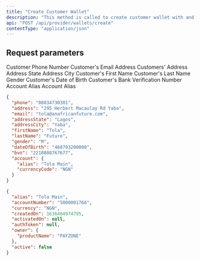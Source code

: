```yaml
---
title: "Create Customer Wallet"
description: "This method is called to create customer wallet with and account which would be activated with OTP"
api: "POST /api/provider/wallets/create"
contentType: "application/json"
---
```


## Request parameters
<ParamField body="phone" type="string" required>
  Customer Phone Number
</ParamField>

<ParamField body="email" type="string">
  Customer's Email Address
</ParamField>

<ParamField body="address" type="string">
  Customers' Address
</ParamField>

<ParamField body="addressState" type="string">
  Address State
</ParamField>

<ParamField body="addressCity" type="string">
  Address City
</ParamField>

<ParamField body="firstName" type="string">
  Customer's First Name
</ParamField>

<ParamField body="lastName" type="string">
  Customer's Last Name
</ParamField>

<ParamField body="gender" type="string" placeholder="M">
  Gender
</ParamField>

<ParamField body="dateOfBirth" type="number">
  Customer's Date of Birth
</ParamField>

<ParamField body="bvn" type="number">
  Customer's Bank Verification Number
</ParamField>

<ParamField body="account" type="object">
  <Expandable type="properties">
    <ParamField body="alias" type="string">
      Account Alias
    </ParamField>
    <ParamField body="currencyCode" type="string"  default="NGN">
      Account Alias
    </ParamField>
  </Expandable>
</ParamField>

<RequestExample>

```json Request
{
  "phone": "08034730301",
  "address": "295 Herbert Macaulay Rd Yaba",
  "email": "tola@anafricanfuture.com",
  "addressState": "Lagos",
  "addressCity": "Yaba",
  "firstName": "Tola",
  "lastName": "Future",
  "gender": "M",
  "dateOfBirth": "468793200000",
  "bvn": "2210808767677",
  "account": {
    "alias": "Tola Main",
    "currencyCode": "NGN"
  }
}
```

</RequestExample>

<ResponseExample>

```json Response
{
  "alias": "Tola Main",
  "accountNumber": "5000001766",
  "currency": "NGN",
  "createdOn": 1636404974795,
  "activatedOn": null,
  "authToken": null,
  "owner": {
    "productName": "PAYZONE"
  },
  "active": false
}
```

</ResponseExample>

